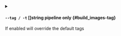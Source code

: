 
<details className="config-field -function" data-expandable="false">
<summary>

#### `--tag / -t` <span className="config-field-type">[]string</span> <span className="config-field-enum"></span> <span className="config-field-default -return"></span> <span className="config-field-required" data-required="false">pipeline only</span>  {#build_images-tag}

If enabled will override the default tags

</summary>



</details>

